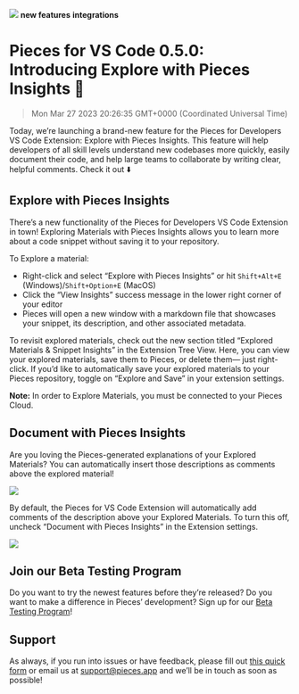 ![](https://uploads-ssl.webflow.com/6143afec68f555387049efb3/6400cf1ead44505da0f74d3c_vs-code-050_e365a1e7f403146e054362c60ce8d7cf_2000.jpeg)
**new features** **integrations**
# Pieces for VS Code 0.5.0: Introducing Explore with Pieces Insights 👀
> Mon Mar 27 2023 20:26:35 GMT+0000 (Coordinated Universal Time)

Today, we’re launching a brand-new feature for the Pieces for Developers VS Code Extension: Explore with Pieces Insights. This feature will help developers of all skill levels understand new codebases more quickly, easily document their code, and help large teams to collaborate by writing clear, helpful comments. Check it out ⬇️

## Explore with Pieces Insights
There’s a new functionality of the Pieces for Developers VS Code Extension in town! Exploring Materials with Pieces Insights allows you to learn more about a code snippet without saving it to your repository.

To Explore a material:
- Right-click and select “Explore with Pieces Insights” or hit ```Shift+Alt+E``` (Windows)/```Shift+Option+E``` (MacOS)
- Click the “View Insights” success message in the lower right corner of your editor
- Pieces will open a new window with a markdown file that showcases your snippet, its description, and other associated metadata.

To revisit explored materials, check out the new section titled “Explored Materials & Snippet Insights” in the Extension Tree View. Here, you can view your explored materials, save them to Pieces, or delete them— just right-click.
If you’d like to automatically save your explored materials to your Pieces repository, toggle on “Explore and Save” in your extension settings.

<strong>Note:</strong> In order to Explore Materials, you must be connected to your Pieces Cloud.

## Document with Pieces Insights
Are you loving the Pieces-generated explanations of your Explored Materials? You can automatically insert those descriptions as comments above the explored material!

![](https://uploads-ssl.webflow.com/6143afec68f555387049efb3/6400cf1fad44507217f74e13_description_c096f45db7a985d557412585fb5c2528_800.jpeg)

By default, the Pieces for VS Code Extension will automatically add comments of the description above your Explored Materials. To turn this off, uncheck “Document with Pieces Insights” in the Extension settings.

![](https://uploads-ssl.webflow.com/6143afec68f555387049efb3/6400cf1fad44506e6ff74e12_insert-description_a9cfaebae1ec53665bc3744d3fac818c_800.jpeg)

## Join our Beta Testing Program
Do you want to try the newest features before they’re released? Do you want to make a difference in Pieces’ development? Sign up for our <a href="https://getpieces.typeform.com/to/XGGlUqEI" target="_blank" rel="noopener noreferrer">Beta Testing Program</a>!

## Support
As always, if you run into issues or have feedback, please fill out <a href="https://getpieces.typeform.com/to/mCjBSIjF" target="_blank" rel="noopener noreferrer">this quick form</a> or email us at <a href="mailto:support@pieces.app" target="_blank" rel="noopener noreferrer">support@pieces.app</a> and we’ll be in touch as soon as possible!